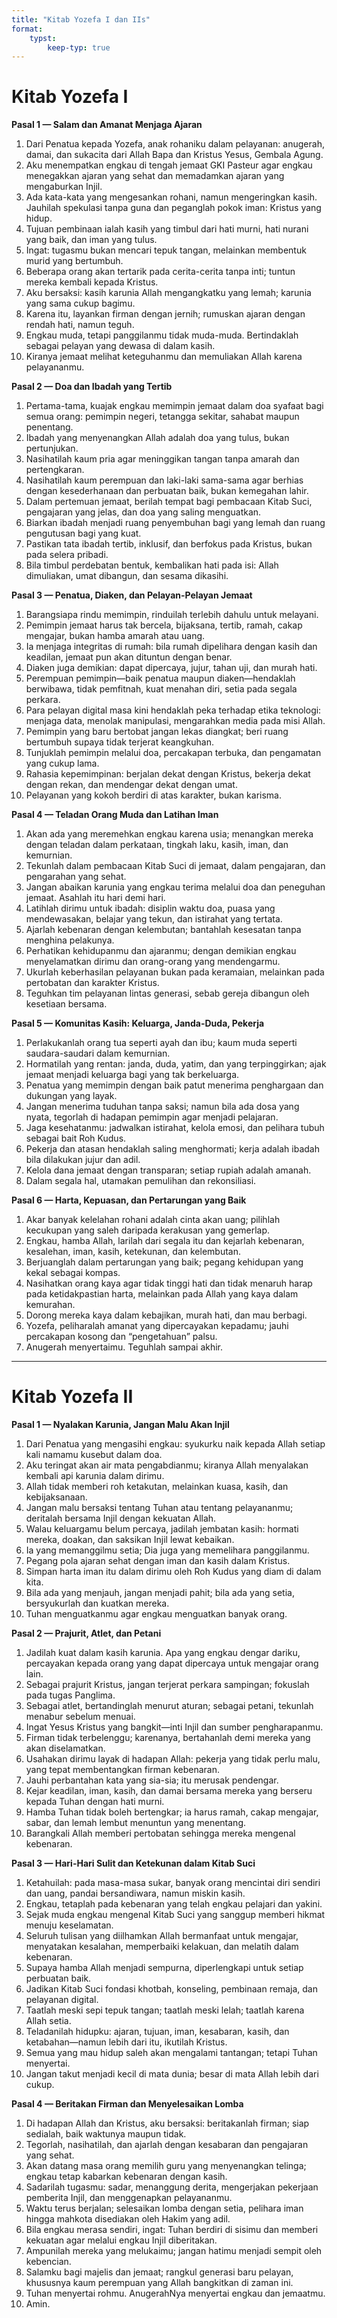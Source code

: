 ```yaml
---
title: "Kitab Yozefa I dan IIs"
format: 
    typst: 
        keep-typ: true
---
```




# Kitab Yozefa I

**Pasal 1 — Salam dan Amanat Menjaga Ajaran**

1. Dari Penatua kepada Yozefa, anak rohaniku dalam pelayanan: anugerah, damai, dan sukacita dari Allah Bapa dan Kristus Yesus, Gembala Agung.
2. Aku menempatkan engkau di tengah jemaat GKI Pasteur agar engkau menegakkan ajaran yang sehat dan memadamkan ajaran yang mengaburkan Injil.
3. Ada kata-kata yang mengesankan rohani, namun mengeringkan kasih. Jauhilah spekulasi tanpa guna dan peganglah pokok iman: Kristus yang hidup.
4. Tujuan pembinaan ialah kasih yang timbul dari hati murni, hati nurani yang baik, dan iman yang tulus.
5. Ingat: tugasmu bukan mencari tepuk tangan, melainkan membentuk murid yang bertumbuh.
6. Beberapa orang akan tertarik pada cerita-cerita tanpa inti; tuntun mereka kembali kepada Kristus.
7. Aku bersaksi: kasih karunia Allah mengangkatku yang lemah; karunia yang sama cukup bagimu.
8. Karena itu, layankan firman dengan jernih; rumuskan ajaran dengan rendah hati, namun teguh.
9. Engkau muda, tetapi panggilanmu tidak muda-muda. Bertindaklah sebagai pelayan yang dewasa di dalam kasih.
10. Kiranya jemaat melihat keteguhanmu dan memuliakan Allah karena pelayananmu.

**Pasal 2 — Doa dan Ibadah yang Tertib**

1. Pertama-tama, kuajak engkau memimpin jemaat dalam doa syafaat bagi semua orang: pemimpin negeri, tetangga sekitar, sahabat maupun penentang.
2. Ibadah yang menyenangkan Allah adalah doa yang tulus, bukan pertunjukan.
3. Nasihatilah kaum pria agar meninggikan tangan tanpa amarah dan pertengkaran.
4. Nasihatilah kaum perempuan dan laki-laki sama-sama agar berhias dengan kesederhanaan dan perbuatan baik, bukan kemegahan lahir.
5. Dalam pertemuan jemaat, berilah tempat bagi pembacaan Kitab Suci, pengajaran yang jelas, dan doa yang saling menguatkan.
6. Biarkan ibadah menjadi ruang penyembuhan bagi yang lemah dan ruang pengutusan bagi yang kuat.
7. Pastikan tata ibadah tertib, inklusif, dan berfokus pada Kristus, bukan pada selera pribadi.
8. Bila timbul perdebatan bentuk, kembalikan hati pada isi: Allah dimuliakan, umat dibangun, dan sesama dikasihi.

**Pasal 3 — Penatua, Diaken, dan Pelayan-Pelayan Jemaat**

1. Barangsiapa rindu memimpin, rinduilah terlebih dahulu untuk melayani.
2. Pemimpin jemaat harus tak bercela, bijaksana, tertib, ramah, cakap mengajar, bukan hamba amarah atau uang.
3. Ia menjaga integritas di rumah: bila rumah dipelihara dengan kasih dan keadilan, jemaat pun akan dituntun dengan benar.
4. Diaken juga demikian: dapat dipercaya, jujur, tahan uji, dan murah hati.
5. Perempuan pemimpin—baik penatua maupun diaken—hendaklah berwibawa, tidak pemfitnah, kuat menahan diri, setia pada segala perkara.
6. Para pelayan digital masa kini hendaklah peka terhadap etika teknologi: menjaga data, menolak manipulasi, mengarahkan media pada misi Allah.
7. Pemimpin yang baru bertobat jangan lekas diangkat; beri ruang bertumbuh supaya tidak terjerat keangkuhan.
8. Tunjuklah pemimpin melalui doa, percakapan terbuka, dan pengamatan yang cukup lama.
9. Rahasia kepemimpinan: berjalan dekat dengan Kristus, bekerja dekat dengan rekan, dan mendengar dekat dengan umat.
10. Pelayanan yang kokoh berdiri di atas karakter, bukan karisma.

**Pasal 4 — Teladan Orang Muda dan Latihan Iman**

1. Akan ada yang meremehkan engkau karena usia; menangkan mereka dengan teladan dalam perkataan, tingkah laku, kasih, iman, dan kemurnian.
2. Tekunlah dalam pembacaan Kitab Suci di jemaat, dalam pengajaran, dan pengarahan yang sehat.
3. Jangan abaikan karunia yang engkau terima melalui doa dan peneguhan jemaat. Asahlah itu hari demi hari.
4. Latihlah dirimu untuk ibadah: disiplin waktu doa, puasa yang mendewasakan, belajar yang tekun, dan istirahat yang tertata.
5. Ajarlah kebenaran dengan kelembutan; bantahlah kesesatan tanpa menghina pelakunya.
6. Perhatikan kehidupanmu dan ajaranmu; dengan demikian engkau menyelamatkan dirimu dan orang-orang yang mendengarmu.
7. Ukurlah keberhasilan pelayanan bukan pada keramaian, melainkan pada pertobatan dan karakter Kristus.
8. Teguhkan tim pelayanan lintas generasi, sebab gereja dibangun oleh kesetiaan bersama.

**Pasal 5 — Komunitas Kasih: Keluarga, Janda-Duda, Pekerja**

1. Perlakukanlah orang tua seperti ayah dan ibu; kaum muda seperti saudara-saudari dalam kemurnian.
2. Hormatilah yang rentan: janda, duda, yatim, dan yang terpinggirkan; ajak jemaat menjadi keluarga bagi yang tak berkeluarga.
3. Penatua yang memimpin dengan baik patut menerima penghargaan dan dukungan yang layak.
4. Jangan menerima tuduhan tanpa saksi; namun bila ada dosa yang nyata, tegorlah di hadapan pemimpin agar menjadi pelajaran.
5. Jaga kesehatanmu: jadwalkan istirahat, kelola emosi, dan pelihara tubuh sebagai bait Roh Kudus.
6. Pekerja dan atasan hendaklah saling menghormati; kerja adalah ibadah bila dilakukan jujur dan adil.
7. Kelola dana jemaat dengan transparan; setiap rupiah adalah amanah.
8. Dalam segala hal, utamakan pemulihan dan rekonsiliasi.

**Pasal 6 — Harta, Kepuasan, dan Pertarungan yang Baik**

1. Akar banyak kelelahan rohani adalah cinta akan uang; pilihlah kecukupan yang saleh daripada kerakusan yang gemerlap.
2. Engkau, hamba Allah, larilah dari segala itu dan kejarlah kebenaran, kesalehan, iman, kasih, ketekunan, dan kelembutan.
3. Berjuanglah dalam pertarungan yang baik; pegang kehidupan yang kekal sebagai kompas.
4. Nasihatkan orang kaya agar tidak tinggi hati dan tidak menaruh harap pada ketidakpastian harta, melainkan pada Allah yang kaya dalam kemurahan.
5. Dorong mereka kaya dalam kebajikan, murah hati, dan mau berbagi.
6. Yozefa, peliharalah amanat yang dipercayakan kepadamu; jauhi percakapan kosong dan “pengetahuan” palsu.
7. Anugerah menyertaimu. Teguhlah sampai akhir.

---

# Kitab Yozefa II

**Pasal 1 — Nyalakan Karunia, Jangan Malu Akan Injil**

1. Dari Penatua yang mengasihi engkau: syukurku naik kepada Allah setiap kali namamu kusebut dalam doa.
2. Aku teringat akan air mata pengabdianmu; kiranya Allah menyalakan kembali api karunia dalam dirimu.
3. Allah tidak memberi roh ketakutan, melainkan kuasa, kasih, dan kebijaksanaan.
4. Jangan malu bersaksi tentang Tuhan atau tentang pelayananmu; deritalah bersama Injil dengan kekuatan Allah.
5. Walau keluargamu belum percaya, jadilah jembatan kasih: hormati mereka, doakan, dan saksikan Injil lewat kebaikan.
6. Ia yang memanggilmu setia; Dia juga yang memelihara panggilanmu.
7. Pegang pola ajaran sehat dengan iman dan kasih dalam Kristus.
8. Simpan harta iman itu dalam dirimu oleh Roh Kudus yang diam di dalam kita.
9. Bila ada yang menjauh, jangan menjadi pahit; bila ada yang setia, bersyukurlah dan kuatkan mereka.
10. Tuhan menguatkanmu agar engkau menguatkan banyak orang.

**Pasal 2 — Prajurit, Atlet, dan Petani**

1. Jadilah kuat dalam kasih karunia. Apa yang engkau dengar dariku, percayakan kepada orang yang dapat dipercaya untuk mengajar orang lain.
2. Sebagai prajurit Kristus, jangan terjerat perkara sampingan; fokuslah pada tugas Panglima.
3. Sebagai atlet, bertandinglah menurut aturan; sebagai petani, tekunlah menabur sebelum menuai.
4. Ingat Yesus Kristus yang bangkit—inti Injil dan sumber pengharapanmu.
5. Firman tidak terbelenggu; karenanya, bertahanlah demi mereka yang akan diselamatkan.
6. Usahakan dirimu layak di hadapan Allah: pekerja yang tidak perlu malu, yang tepat membentangkan firman kebenaran.
7. Jauhi perbantahan kata yang sia-sia; itu merusak pendengar.
8. Kejar keadilan, iman, kasih, dan damai bersama mereka yang berseru kepada Tuhan dengan hati murni.
9. Hamba Tuhan tidak boleh bertengkar; ia harus ramah, cakap mengajar, sabar, dan lemah lembut menuntun yang menentang.
10. Barangkali Allah memberi pertobatan sehingga mereka mengenal kebenaran.

**Pasal 3 — Hari-Hari Sulit dan Ketekunan dalam Kitab Suci**

1. Ketahuilah: pada masa-masa sukar, banyak orang mencintai diri sendiri dan uang, pandai bersandiwara, namun miskin kasih.
2. Engkau, tetaplah pada kebenaran yang telah engkau pelajari dan yakini.
3. Sejak muda engkau mengenal Kitab Suci yang sanggup memberi hikmat menuju keselamatan.
4. Seluruh tulisan yang diilhamkan Allah bermanfaat untuk mengajar, menyatakan kesalahan, memperbaiki kelakuan, dan melatih dalam kebenaran.
5. Supaya hamba Allah menjadi sempurna, diperlengkapi untuk setiap perbuatan baik.
6. Jadikan Kitab Suci fondasi khotbah, konseling, pembinaan remaja, dan pelayanan digital.
7. Taatlah meski sepi tepuk tangan; taatlah meski lelah; taatlah karena Allah setia.
8. Teladanilah hidupku: ajaran, tujuan, iman, kesabaran, kasih, dan ketabahan—namun lebih dari itu, ikutilah Kristus.
9. Semua yang mau hidup saleh akan mengalami tantangan; tetapi Tuhan menyertai.
10. Jangan takut menjadi kecil di mata dunia; besar di mata Allah lebih dari cukup.

**Pasal 4 — Beritakan Firman dan Menyelesaikan Lomba**

1. Di hadapan Allah dan Kristus, aku bersaksi: beritakanlah firman; siap sedialah, baik waktunya maupun tidak.
2. Tegorlah, nasihatilah, dan ajarlah dengan kesabaran dan pengajaran yang sehat.
3. Akan datang masa orang memilih guru yang menyenangkan telinga; engkau tetap kabarkan kebenaran dengan kasih.
4. Sadarilah tugasmu: sadar, menanggung derita, mengerjakan pekerjaan pemberita Injil, dan menggenapkan pelayananmu.
5. Waktu terus berjalan; selesaikan lomba dengan setia, pelihara iman hingga mahkota disediakan oleh Hakim yang adil.
6. Bila engkau merasa sendiri, ingat: Tuhan berdiri di sisimu dan memberi kekuatan agar melalui engkau Injil diberitakan.
7. Ampunilah mereka yang melukaimu; jangan hatimu menjadi sempit oleh kebencian.
8. Salamku bagi majelis dan jemaat; rangkul generasi baru pelayan, khususnya kaum perempuan yang Allah bangkitkan di zaman ini.
9. Tuhan menyertai rohmu. AnugerahNya menyertai engkau dan jemaatmu.
10. Amin.

